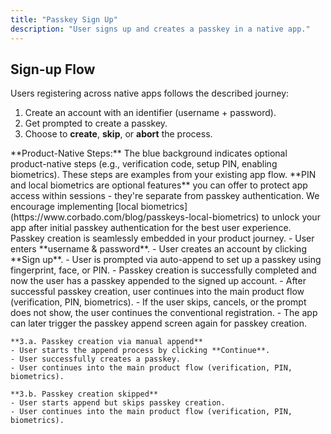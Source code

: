 ```yaml
---
title: "Passkey Sign Up"
description: "User signs up and creates a passkey in a native app."
---
```



## Sign-up Flow

Users registering across native apps follows the described journey:

1. Create an account with an identifier (username + password).
2. Get prompted to create a passkey.
3. Choose to **create**, **skip**, or **abort** the process.

<Tabs>
<Tab title="iOS">
    <ToolingFrame 
        imageURL="/images/authentication-flow/native-app/sign-up-flow-ios-native.png"
        caption="iOS sign-up flow"
        imageName="sign-up-flow-ios-native.png"
    />
</Tab>

  <Tab title="Android">
    <ToolingFrame 
        imageURL="/images/authentication-flow/native-app/sign-up-flow-android-native.png"
        caption="Android sign-up flow"
        imageName="sign-up-flow-android-native.png"
    />
  </Tab>
</Tabs>

<Info>
    **Product-Native Steps:** The blue background indicates optional product-native steps (e.g., verification code, setup PIN, enabling biometrics). These steps are examples from your existing app flow. **PIN and local biometrics are optional features** you can offer to protect app access within sessions - they're separate from passkey authentication. We encourage implementing [local biometrics](https://www.corbado.com/blog/passkeys-local-biometrics) to unlock your app after initial passkey authentication for the best user experience. Passkey creation is seamlessly embedded in your product journey.
</Info>

<Steps>
  <Step title="Registration with identifier method">
    - User enters **username & password**.
    - User creates an account by clicking **Sign up**.
  </Step>

  <Step title="Auto-append immediately after registration">
    - User is prompted via auto-append to set up a passkey using fingerprint,
    face, or PIN.
    - Passkey creation is successfully completed and now the user has a passkey appended to the signed up
    account.
    - After successful passkey creation, user continues into the main product flow (verification, PIN, biometrics).
  </Step>
  <Step title="Auto-append aborted/cancelled or skipped">
    - If the user skips, cancels, or the prompt does not show, the user continues the conventional registration. 
    - The app can later trigger the passkey append screen again for passkey creation.

    **3.a. Passkey creation via manual append**
    - User starts the append process by clicking **Continue**.
    - User successfully creates a passkey.
    - User continues into the main product flow (verification, PIN, biometrics).

    **3.b. Passkey creation skipped**
    - User starts append but skips passkey creation.
    - User continues into the main product flow (verification, PIN, biometrics).

  </Step>

</Steps>
